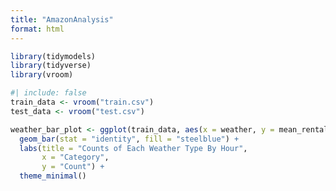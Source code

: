 ```yaml
---
title: "AmazonAnalysis"
format: html
---
```


```r
library(tidymodels)
library(tidyverse)
library(vroom)
```
```r
#| include: false
train_data <- vroom("train.csv")
test_data <- vroom("test.csv")
```

```r
weather_bar_plot <- ggplot(train_data, aes(x = weather, y = mean_rentals)) +
  geom_bar(stat = "identity", fill = "steelblue") +
  labs(title = "Counts of Each Weather Type By Hour",
       x = "Category",
       y = "Count") +
  theme_minimal()
```

